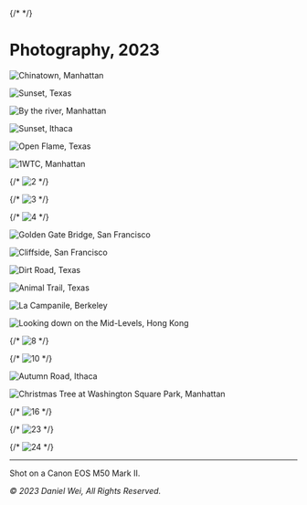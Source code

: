 
<Navbar />

{/* <Footbar /> */}

# Photography, 2023

![Chinatown, Manhattan](/photos/wei-21.jpg)

![Sunset, Texas](/photos/wei-13.jpg)

![By the river, Manhattan](/photos/wei-22.jpg)

![Sunset, Ithaca](/photos/wei-09.jpg)

![Open Flame, Texas](/photos/wei-17.jpg)

![1WTC, Manhattan](/photos/wei-19.jpg)

{/* ![2](/photos/wei-02.jpg) */}

{/* ![3](/photos/wei-03.jpg) */}

{/* ![4](/photos/wei-04.jpg) */}

![Golden Gate Bridge, San Francisco](/photos/wei-05.jpg)

![Cliffside, San Francisco](/photos/wei-06.jpg)

![Dirt Road, Texas](/photos/wei-14.jpg)

![Animal Trail, Texas](/photos/wei-15.jpg)

![La Campanile, Berkeley](/photos/wei-01.jpg)

![Looking down on the Mid-Levels, Hong Kong](/photos/wei-07.jpg)

{/* ![8](/photos/wei-08.jpg) */}

{/* ![10](/photos/wei-10.jpg) */}

![Autumn Road, Ithaca](/photos/wei-11.jpg)

![Christmas Tree at Washington Square Park, Manhattan](/photos/wei-12.jpg)

{/* ![16](/photos/wei-16.jpg) */}

{/* ![23](/photos/wei-23.jpg) */}

{/* ![24](/photos/wei-24.jpg) */}

---

Shot on a Canon EOS M50 Mark II.

_© 2023 Daniel Wei, All Rights Reserved._
